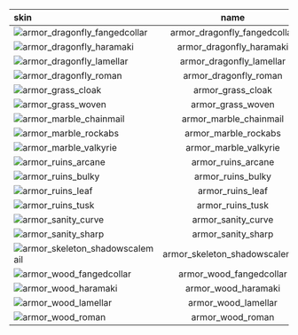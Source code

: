| skin                                                                                                                   |              name              |
| :--------------------------------------------------------------------------------------------------------------------- | :----------------------------: |
| ![armor_dragonfly_fangedcollar](https://items.kleientertainment.com/images/DST/armor_dragonfly_fangedcollar/small)     |  armor_dragonfly_fangedcollar  |
| ![armor_dragonfly_haramaki](https://items.kleientertainment.com/images/DST/armor_dragonfly_haramaki/small)             |    armor_dragonfly_haramaki    |
| ![armor_dragonfly_lamellar](https://items.kleientertainment.com/images/DST/armor_dragonfly_lamellar/small)             |    armor_dragonfly_lamellar    |
| ![armor_dragonfly_roman](https://items.kleientertainment.com/images/DST/armor_dragonfly_roman/small)                   |     armor_dragonfly_roman      |
| ![armor_grass_cloak](https://items.kleientertainment.com/images/DST/armor_grass_cloak/small)                           |       armor_grass_cloak        |
| ![armor_grass_woven](https://items.kleientertainment.com/images/DST/armor_grass_woven/small)                           |       armor_grass_woven        |
| ![armor_marble_chainmail](https://items.kleientertainment.com/images/DST/armor_marble_chainmail/small)                 |     armor_marble_chainmail     |
| ![armor_marble_rockabs](https://items.kleientertainment.com/images/DST/armor_marble_rockabs/small)                     |      armor_marble_rockabs      |
| ![armor_marble_valkyrie](https://items.kleientertainment.com/images/DST/armor_marble_valkyrie/small)                   |     armor_marble_valkyrie      |
| ![armor_ruins_arcane](https://items.kleientertainment.com/images/DST/armor_ruins_arcane/small)                         |       armor_ruins_arcane       |
| ![armor_ruins_bulky](https://items.kleientertainment.com/images/DST/armor_ruins_bulky/small)                           |       armor_ruins_bulky        |
| ![armor_ruins_leaf](https://items.kleientertainment.com/images/DST/armor_ruins_leaf/small)                             |        armor_ruins_leaf        |
| ![armor_ruins_tusk](https://items.kleientertainment.com/images/DST/armor_ruins_tusk/small)                             |        armor_ruins_tusk        |
| ![armor_sanity_curve](https://items.kleientertainment.com/images/DST/armor_sanity_curve/small)                         |       armor_sanity_curve       |
| ![armor_sanity_sharp](https://items.kleientertainment.com/images/DST/armor_sanity_sharp/small)                         |       armor_sanity_sharp       |
| ![armor_skeleton_shadowscalemail](https://items.kleientertainment.com/images/DST/armor_skeleton_shadowscalemail/small) | armor_skeleton_shadowscalemail |
| ![armor_wood_fangedcollar](https://items.kleientertainment.com/images/DST/armor_wood_fangedcollar/small)               |    armor_wood_fangedcollar     |
| ![armor_wood_haramaki](https://items.kleientertainment.com/images/DST/armor_wood_haramaki/small)                       |      armor_wood_haramaki       |
| ![armor_wood_lamellar](https://items.kleientertainment.com/images/DST/armor_wood_lamellar/small)                       |      armor_wood_lamellar       |
| ![armor_wood_roman](https://items.kleientertainment.com/images/DST/armor_wood_roman/small)                             |        armor_wood_roman        |
